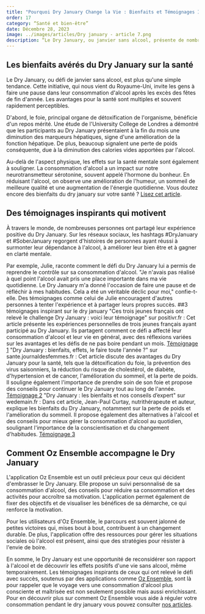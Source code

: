 ```yaml
---
title: "Pourquoi Dry January Change la Vie : Bienfaits et Témoignages Inspirants"
order: 17
category: “Santé et bien-être”
date: Décembre 28, 2023
image: ../images/articles/Dry january - article 7.png
description: “Le Dry January, ou janvier sans alcool, présente de nombreux bienfaits pour la santé. Il permet au foie de se reposer et améliore sa fonction hépatique. Il favorise également la perte de poids et améliore la santé mentale en augmentant l'humeur, le sommeil et l'énergie. De nombreux témoignages inspirants soutiennent l'efficacité de cette initiative. L'application Oz Ensemble accompagne les personnes dans leur démarche en offrant un suivi personnalisé, des conseils, une communauté de soutien et des ressources pour gérer les situations sociales. Le Dry January est une occasion de reconsidérer sa consommation d'alcool et de vivre les bienfaits d'une vie sans alcool.”
---
```


## Les bienfaits avérés du Dry January sur la santé

Le Dry January, ou défi de janvier sans alcool, est plus qu'une simple tendance. Cette initiative, qui nous vient du Royaume-Uni, invite les gens à faire une pause dans leur consommation d'alcool après les excès des fêtes de fin d'année. Les avantages pour la santé sont multiples et souvent rapidement perceptibles.

D'abord, le foie, principal organe de détoxification de l'organisme, bénéficie d'un repos mérité. Une étude de l'University College de Londres a démontré que les participants au Dry January présentaient à la fin du mois une diminution des marqueurs hépatiques, signe d'une amélioration de la fonction hépatique. De plus, beaucoup signalent une perte de poids conséquente, due à la diminution des calories vides apportées par l'alcool.

Au-delà de l'aspect physique, les effets sur la santé mentale sont également à souligner. La consommation d'alcool a un impact sur notre neurotransmetteur sérotonine, souvent appelé l'hormone du bonheur. En réduisant l'alcool, on observe une amélioration de l'humeur, un sommeil de meilleure qualité et une augmentation de l'énergie quotidienne. Vous doutez encore des bienfaits du dry january sur votre santé ? [Lisez cet article](dry-january-10-bienfaits-incroyables-pour-votre-santé-et-bien-être).

## Des témoignages inspirants qui motivent

À travers le monde, de nombreuses personnes ont partagé leur expérience positive du Dry January. Sur les réseaux sociaux, les hashtags #DryJanuary et #SoberJanuary regorgent d'histoires de personnes ayant réussi à surmonter leur dépendance à l'alcool, à améliorer leur bien être et à gagner en clarté mentale.

Par exemple, Julie, raconte comment le défi du Dry January lui a permis de reprendre le contrôle sur sa consommation d'alcool. "Je n'avais pas réalisé à quel point l'alcool avait pris une place importante dans ma vie quotidienne. Le Dry January m'a donné l'occasion de faire une pause et de réfléchir à mes habitudes. Cela a été un véritable déclic pour moi," confie-t-elle. Des témoignages comme celui de Julie encouragent d'autres personnes à tenter l'expérience et à partager leurs propres succès.
##3 témoignages inspirant sur le dry january
"Ces trois jeunes français ont relevé le challenge Dry January : voici leur témoignage" sur positivr.fr : Cet article présente les expériences personnelles de trois jeunes français ayant participé au Dry January. Ils partagent comment ce défi a affecté leur consommation d'alcool et leur vie en général, avec des réflexions variées sur les avantages et les défis de ne pas boire pendant un mois​​. [Témoignage 1](https://positivr.fr/challenge-dry-january-temoignage/)
"Dry January : bienfaits, effets, le faire toute l'année ?" sur sante.journaldesfemmes.fr : Cet article discute des avantages du Dry January pour la santé, tels que la détoxification du foie, la prévention des virus saisonniers, la réduction du risque de cholestérol, de diabète, d'hypertension et de cancer, l'amélioration du sommeil, et la perte de poids. Il souligne également l'importance de prendre soin de son foie et propose des conseils pour continuer le Dry January tout au long de l'année​​. [Témoignage 2](https://sante.journaldesfemmes.fr/fiches-sante-du-quotidien/2427192-dry-january-2024-mois-sans-alcool-bienfaits-france-effet/)
"Dry January : les bienfaits et nos conseils d’expert" sur wedemain.fr : Dans cet article, Jean-Paul Curtay, nutrithérapeute et auteur, explique les bienfaits du Dry January, notamment sur la perte de poids et l'amélioration du sommeil. Il propose également des alternatives à l'alcool et des conseils pour mieux gérer la consommation d'alcool au quotidien, soulignant l'importance de la conscientisation et du changement d'habitudes​​.
[Témoignage 3](https://www.wedemain.fr/ralentir/dry-january-les-bienfaits-et-nos-conseils-dexpert/)

<DownloadButtons />

## Comment Oz Ensemble accompagne le Dry January

L'application Oz Ensemble est un outil précieux pour ceux qui décident d'embrasser le Dry January. Elle propose un suivi personnalisé de sa consommation d'alcool, des conseils pour réduire sa consommation et des activités pour accroître sa motivation. L'application permet également de fixer des objectifs et de visualiser les bénéfices de sa démarche, ce qui renforce la motivation.

Pour les utilisateurs d'Oz Ensemble, le parcours est souvent jalonné de petites victoires qui, mises bout à bout, contribuent à un changement durable. De plus, l'application offre des ressources pour gérer les situations sociales où l'alcool est présent, ainsi que des stratégies pour résister à l'envie de boire.

En somme, le Dry January est une opportunité de reconsidérer son rapport à l'alcool et de découvrir les effets positifs d'une vie sans alcool, même temporairement. Les témoignages inspirants de ceux qui ont relevé le défi avec succès, soutenus par des applications comme [Oz Ensemble](https://ozensemble.fabrique.social.gouv.fr/), sont là pour rappeler que le voyage vers une consommation d'alcool plus consciente et maîtrisée est non seulement possible mais aussi enrichissant. Pour en découvrir plus sur comment Oz Ensemble vous aide à réguler votre consommation pendant le dry january vous pouvez consulter [nos articles](reussir-son-dry-january-avec-oz-ensemble).
